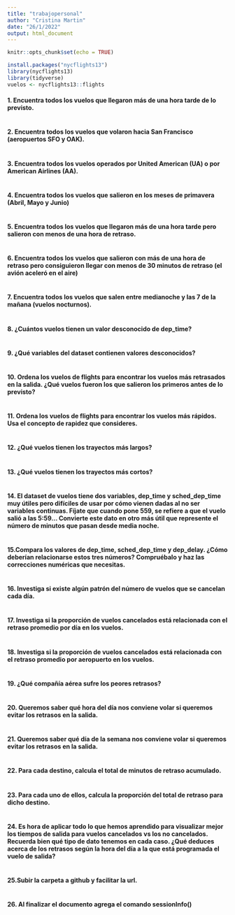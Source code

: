 ```yaml
---
title: "trabajopersonal"
author: "Cristina Martin"
date: "26/1/2022"
output: html_document
---
```


```r
knitr::opts_chunk$set(echo = TRUE)
```

```r
install.packages("nycflights13")
library(nycflights13)
library(tidyverse)
vuelos <- nycflights13::flights
```

#### 1. Encuentra todos los vuelos que llegaron más de una hora tarde de lo previsto.

```r

```


#### 2. Encuentra todos los vuelos que volaron hacia San Francisco (aeropuertos SFO y OAK).

```r

```


#### 3.  Encuentra todos los vuelos operados por United American (UA) o por American Airlines (AA).

```r

```


#### 4. Encuentra todos los vuelos que salieron en los meses de primavera (Abril, Mayo y Junio)

```r

```


#### 5. Encuentra todos los vuelos que llegaron más de una hora tarde pero salieron con menos de una hora de retraso.

```r

```


#### 6. Encuentra todos los vuelos que salieron con más de una hora de retraso pero consiguieron llegar con menos de 30 minutos de retraso (el avión aceleró en el aire)

```r

```


#### 7. Encuentra todos los vuelos que salen entre medianoche y las 7 de la mañana (vuelos nocturnos).

```r

```


#### 8. ¿Cuántos vuelos tienen un valor desconocido de dep_time?

```r

```


#### 9. ¿Qué variables del dataset contienen valores desconocidos?

```r

```


#### 10. Ordena los vuelos de flights para encontrar los vuelos más retrasados en la salida. ¿Qué vuelos fueron los que salieron los primeros antes de lo previsto?

```r

```


#### 11. Ordena los vuelos de flights para encontrar los vuelos más rápidos. Usa el concepto de rapidez que consideres.

```r

```


#### 12.  ¿Qué vuelos tienen los trayectos más largos?

```r

```


#### 13. ¿Qué vuelos tienen los trayectos más cortos?

```r

```


#### 14.  El dataset de vuelos tiene dos variables, dep_time y sched_dep_time muy útiles pero difíciles de usar por cómo vienen dadas al no ser variables continuas. Fíjate que cuando pone 559, se refiere a que el vuelo salió a las 5:59... Convierte este dato en otro más útil que represente el número de minutos que pasan desde media noche.

```r

```


#### 15.Compara los valores de dep_time, sched_dep_time y dep_delay. ¿Cómo deberían relacionarse estos tres números? Compruébalo y haz las correcciones numéricas que necesitas.

```r

```


#### 16. Investiga si existe algún patrón del número de vuelos que se cancelan cada día.

```r

```


#### 17. Investiga si la proporción de vuelos cancelados está relacionada con el retraso promedio por día en los vuelos.

```r

```


#### 18. Investiga si la proporción de vuelos cancelados está relacionada con el retraso promedio por aeropuerto en los vuelos.

```r

```


#### 19. ¿Qué compañía aérea sufre los peores retrasos?

```r

```


#### 20.  Queremos saber qué hora del día nos conviene volar si queremos evitar los retrasos en la salida.

```r

```


#### 21. Queremos saber qué día de la semana nos conviene volar si queremos evitar los retrasos en la salida.

```r

```


#### 22. Para cada destino, calcula el total de minutos de retraso acumulado.

```r

```


#### 23. Para cada uno de ellos, calcula la proporción del total de retraso para dicho destino.

```r

```


#### 24. Es hora de aplicar todo lo que hemos aprendido para visualizar mejor los tiempos de salida para vuelos cancelados vs los no cancelados. Recuerda bien qué tipo de dato tenemos en cada caso. ¿Qué deduces acerca de los retrasos según la hora del día a la que está programada el vuelo de salida?

```r

```


#### 25.Subir la carpeta a github y facilitar la url.

```r

```


#### 26. Al finalizar el documento agrega el comando sessionInfo()

```r

```

